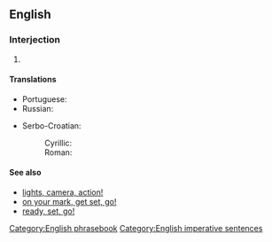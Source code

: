 ==English==

===Interjection===
{{en-intj|pos=[[ready]], [[aim]], [[fire]][[!]]}}
# {{non-gloss definition|A sequence of commands used to order soldiers to carefully fire their weapons}}

====Translations====
{{rftrans}}
{{trans-top|sequence of commands}}
* Portuguese: {{t|pt|preparar, apontar, fogo!}}
* Russian: {{t|ru|внимание, целься, огонь|alt=внимание, целься, огонь!|tr=vnimánije, cél'sja, ogón'!}}
{{trans-mid}}
* Serbo-Croatian:
*: Cyrillic: {{tø|sh|спреми се, нишани, пали|alt=спреми се, нишани, пали!|sc=Cyrl|xs=Serbo-Croatian}}
*: Roman: {{tø|sh|spremi se, nišani, pali|alt=spremi se, nišani, pali!|xs=Serbo-Croatian}}
{{trans-bottom}}

====See also====
* [[lights, camera, action!]]
* [[on your mark, get set, go!]]
* [[ready, set, go!]]
[[Category:English phrasebook]]
[[Category:English imperative sentences]]